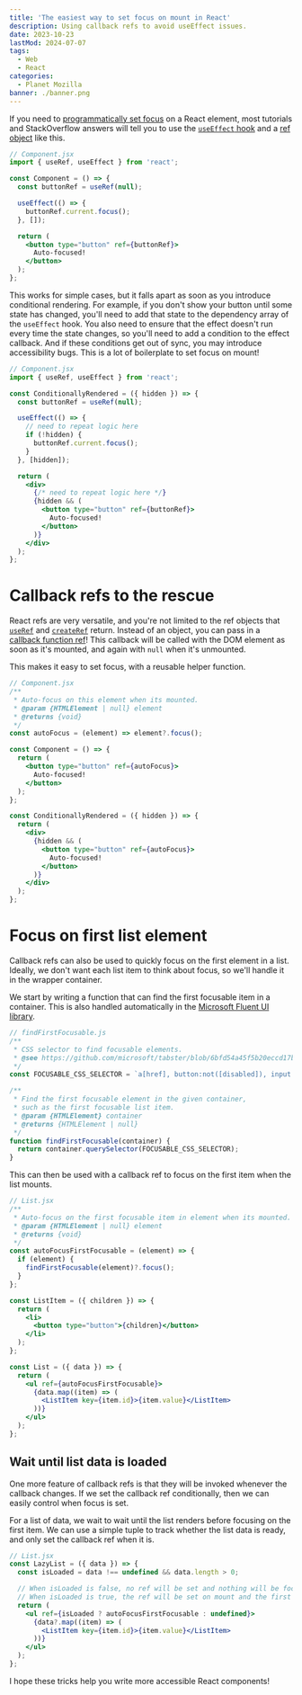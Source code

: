 ```yaml
---
title: 'The easiest way to set focus on mount in React'
description: Using callback refs to avoid useEffect issues.
date: 2023-10-23
lastMod: 2024-07-07
tags:
  - Web
  - React
categories:
  - Planet Mozilla
banner: ./banner.png
---
```


If you need to [programmatically set focus](https://developer.mozilla.org/en-US/docs/Web/API/HTMLElement/focus) on a React element, most tutorials and StackOverflow answers will tell you to use the [`useEffect` hook](https://react.dev/reference/react/useEffect) and a [ref object](https://react.dev/reference/react/useRef#manipulating-the-dom-with-a-ref) like this.

```jsx
// Component.jsx
import { useRef, useEffect } from 'react';

const Component = () => {
  const buttonRef = useRef(null);

  useEffect(() => {
    buttonRef.current.focus();
  }, []);

  return (
    <button type="button" ref={buttonRef}>
      Auto-focused!
    </button>
  );
};
```

This works for simple cases, but it falls apart as soon as you introduce conditional rendering. For example, if you don't show your button until some state has changed, you'll need to add that state to the dependency array of the `useEffect` hook. You also need to ensure that the effect doesn't run every time the state changes, so you'll need to add a condition to the effect callback. And if these conditions get out of sync, you may introduce accessibility bugs. This is a lot of boilerplate to set focus on mount!

```jsx
// Component.jsx
import { useRef, useEffect } from 'react';

const ConditionallyRendered = ({ hidden }) => {
  const buttonRef = useRef(null);

  useEffect(() => {
    // need to repeat logic here
    if (!hidden) {
      buttonRef.current.focus();
    }
  }, [hidden]);

  return (
    <div>
      {/* need to repeat logic here */}
      {hidden && (
        <button type="button" ref={buttonRef}>
          Auto-focused!
        </button>
      )}
    </div>
  );
};
```

# Callback refs to the rescue

React refs are very versatile, and you're not limited to the ref objects that [`useRef`](https://react.dev/reference/react/useRef) and [`createRef`](https://react.dev/reference/react/createRef) return. Instead of an object, you can pass in a [callback function ref](https://react.dev/reference/react-dom/components/common#ref-callback)! This callback will be called with the DOM element as soon as it's mounted, and again with `null` when it's unmounted.

This makes it easy to set focus, with a reusable helper function.

```jsx
// Component.jsx
/**
 * Auto-focus on this element when its mounted.
 * @param {HTMLElement | null} element
 * @returns {void}
 */
const autoFocus = (element) => element?.focus();

const Component = () => {
  return (
    <button type="button" ref={autoFocus}>
      Auto-focused!
    </button>
  );
};

const ConditionallyRendered = ({ hidden }) => {
  return (
    <div>
      {hidden && (
        <button type="button" ref={autoFocus}>
          Auto-focused!
        </button>
      )}
    </div>
  );
};
```

# Focus on first list element

Callback refs can also be used to quickly focus on the first element in a list. Ideally, we don't want each list item to think about focus, so we'll handle it in the wrapper container.

We start by writing a function that can find the first focusable item in a container. This is also handled automatically in the [Microsoft Fluent UI library](https://react.fluentui.dev/?path=/docs/utilities-focus-management-usefocusfinders--default#find-first).

```js
// findFirstFocusable.js
/**
 * CSS selector to find focusable elements.
 * @see https://github.com/microsoft/tabster/blob/6bfd54a45f5b20eccd17b8a05f6c86c241b992c3/src/Focusable.ts#L17-L25
 */
const FOCUSABLE_CSS_SELECTOR = `a[href], button:not([disabled]), input:not([disabled]), select:not([disabled]), textarea:not([disabled]), *[tabindex], *[contenteditable]`;

/**
 * Find the first focusable element in the given container,
 * such as the first focusable list item.
 * @param {HTMLElement} container
 * @returns {HTMLElement | null}
 */
function findFirstFocusable(container) {
  return container.querySelector(FOCUSABLE_CSS_SELECTOR);
}
```

This can then be used with a callback ref to focus on the first item when the list mounts.

```jsx
// List.jsx
/**
 * Auto-focus on the first focusable item in element when its mounted.
 * @param {HTMLElement | null} element
 * @returns {void}
 */
const autoFocusFirstFocusable = (element) => {
  if (element) {
    findFirstFocusable(element)?.focus();
  }
};

const ListItem = ({ children }) => {
  return (
    <li>
      <button type="button">{children}</button>
    </li>
  );
};

const List = ({ data }) => {
  return (
    <ul ref={autoFocusFirstFocusable}>
      {data.map((item) => (
        <ListItem key={item.id}>{item.value}</ListItem>
      ))}
    </ul>
  );
};
```

## Wait until list data is loaded

One more feature of callback refs is that they will be invoked whenever the callback changes. If we set the callback ref conditionally, then we can easily control when focus is set.

For a list of data, we wait to wait until the list renders before focusing on the first item. We can use a simple tuple to track whether the list data is ready, and only set the callback ref when it is.

```jsx
// List.jsx
const LazyList = ({ data }) => {
  const isLoaded = data !== undefined && data.length > 0;

  // When isLoaded is false, no ref will be set and nothing will be focused.
  // When isLoaded is true, the ref will be set on mount and the first item will be focused.
  return (
    <ul ref={isLoaded ? autoFocusFirstFocusable : undefined}>
      {data?.map((item) => (
        <ListItem key={item.id}>{item.value}</ListItem>
      ))}
    </ul>
  );
};
```

I hope these tricks help you write more accessible React components!
